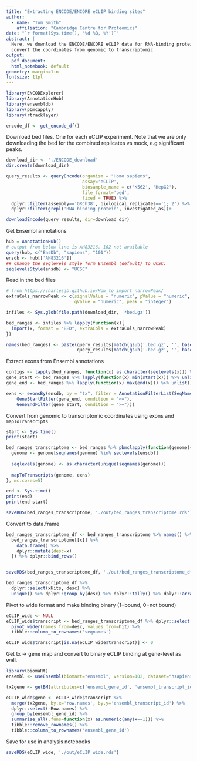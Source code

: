 ```yaml
---
title: "Extracting ENCODE/ENCORE eCLIP binding sites"
author:
  - name: "Tom Smith"
    affiliation: "Cambridge Centre for Proteomics"
date: "`r format(Sys.time(), '%d %B, %Y')`"
abstract: | 
  Here, we download the ENCODE/ENCORE eCLIP data for RNA-binding proteins and
  convert the coordinates from genomic to transcriptomic
output:
  pdf_document:
  html_notebook: default
geometry: margin=1in
fontsize: 11pt
---
```

```r
library(ENCODExplorer)
library(AnnotationHub)
library(ensembldb)
library(pbmcapply)
library(rtracklayer)
```

```r
encode_df <- get_encode_df()
```
Download bed files. One for each eCLIP experiment. Note that we are only downloading the bed for the combined replicates vs mock, e.g significant peaks.
```r
download_dir <- './ENCODE_download'
dir.create(download_dir)

query_results <- queryEncode(organism = "Homo sapiens",
                             assay='eCLIP',
                             biosample_name = c('K562', 'HepG2'),
                             file_format='bed',
                             fixed = TRUE) %>% 
  dplyr::filter(assembly=='GRCh38', biological_replicates=='1; 2') %>%
  dplyr::filter(grepl('RNA binding protein', investigated_as))# 
```

```r

downloadEncode(query_results, dir=download_dir)
```

Get Ensembl annotations
```r

hub = AnnotationHub()
# output from below line is AH83216. 102 not available
query(hub, c("EnsDb", "sapiens", "101"))
ensdb <- hub[['AH83216']]
## Change the seqlevels style form Ensembl (default) to UCSC:
seqlevelsStyle(ensdb) <- "UCSC"

```


Read in the bed files
```r
# from https://charlesjb.github.io/How_to_import_narrowPeak/
extraCols_narrowPeak <- c(signalValue = "numeric", pValue = "numeric",
                          qValue = "numeric", peak = "integer")

infiles <- Sys.glob(file.path(download_dir, '*bed.gz'))

bed_ranges <- infiles %>% lapply(function(x){
  import(x, format = "BED", extraCols = extraCols_narrowPeak)
})

names(bed_ranges) <- paste(query_results[match(gsub('.bed.gz', '', basename(infiles)), query_results$file_accession),]$target,
                           query_results[match(gsub('.bed.gz', '', basename(infiles)), query_results$file_accession),]$biosample_name, sep='_')


```



Extract exons from Ensembl annotations
```r
contigs <- lapply(bed_ranges, function(x) as.character(seqlevels(x))) %>% unlist() %>% unique()
gene_start <- bed_ranges %>% lapply(function(x) min(start(x))) %>% unlist() %>% min()
gene_end <- bed_ranges %>% lapply(function(x) max(end(x))) %>% unlist() %>% max()

exns <- exonsBy(ensdb, by = "tx", filter = AnnotationFilterList(SeqNameFilter(contigs), 
    GeneStartFilter(gene_end, condition = "<="), 
    GeneEndFilter(gene_start, condition = ">=")))
```

Convert from genomic to transcriptomic coordinates using exons and `mapToTranscripts`
```r
start <- Sys.time()
print(start)

bed_ranges_transcriptome <- bed_ranges %>% pbmclapply(function(genome){
  genome <- genome[seqnames(genome) %in% seqlevels(ensdb)]
  
  seqlevels(genome) <- as.character(unique(seqnames(genome)))
  
  mapToTranscripts(genome, exns)
}, mc.cores=5)

end <- Sys.time()
print(end)
print(end-start)

saveRDS(bed_ranges_transcriptome, './out/bed_ranges_transcriptome.rds')
```

Convert to data.frame
```r
bed_ranges_transcriptome_df <- bed_ranges_transcriptome %>% names() %>% lapply(function(x){
  bed_ranges_transcriptome[[x]] %>%
    data.frame() %>%
    dplyr::mutate(desc=x)
  }) %>% dplyr::bind_rows()


saveRDS(bed_ranges_transcriptome_df, './out/bed_ranges_transcriptome_df.rds')

bed_ranges_transcriptome_df %>%
  dplyr::select(xHits, desc) %>%
  unique() %>% dplyr::group_by(desc) %>% dplyr::tally() %>% dplyr::arrange(desc(n))
```

Pivot to wide format and make binding binary (1=bound, 0=not bound)
```r
eCLIP_wide <- NULL
eCLIP_wide$transcript <- bed_ranges_transcriptome_df %>% dplyr::select(seqnames, desc) %>% unique() %>% mutate(hit=1) %>%
  pivot_wider(names_from=desc, values_from=hit) %>%
  tibble::column_to_rownames('seqnames')

eCLIP_wide$transcript[is.na(eCLIP_wide$transcript)] <- 0

```

Get tx -> gene map and convert to binary eCLIP binding at gene-level as well.
```r
library(biomaRt)
ensembl <- useEnsembl(biomart="ensembl", version=102, dataset="hsapiens_gene_ensembl")

tx2gene <- getBM(attributes=c('ensembl_gene_id', 'ensembl_transcript_id'), mart = ensembl)
```

```r

eCLIP_wide$gene <- eCLIP_wide$transcript %>%
  merge(tx2gene, by.x='row.names', by.y='ensembl_transcript_id') %>%
  dplyr::select(-Row.names) %>%
  group_by(ensembl_gene_id) %>%
  summarise_all(.funs=function(x) as.numeric(any(x==1))) %>%
  tibble::remove_rownames() %>%
  tibble::column_to_rownames('ensembl_gene_id')
```

Save for use in analysis notebooks
```r
saveRDS(eCLIP_wide, './out/eCLIP_wide.rds')
```

